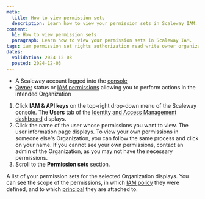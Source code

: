 ```yaml
---
meta:
  title: How to view permission sets
  description: Learn how to view your permission sets in Scaleway IAM.
content:
  h1: How to view permission sets
  paragraph: Learn how to view your permission sets in Scaleway IAM.
tags: iam permission set rights authorization read write owner organization
dates:
  validation: 2024-12-03
  posted: 2024-12-03
---
```


<Macro id="requirements" />

- A Scaleway account logged into the [console](https://console.scaleway.com)
- [Owner](/iam/concepts/#owner) status or [IAM permissions](/iam/concepts/#permission) allowing you to perform actions in the intended Organization

1. Click **IAM & API keys** on the top-right drop-down menu of the Scaleway console. The **Users** tab of the [Identity and Access Management dashboard](https://console.scaleway.com/iam/users) displays.
    <Lightbox src="scaleway-iam-users-dashboard.webp" alt="" />
2. Click the name of the user whose permissions you want to view. The user information page displays.
    <Message type="tip">
    To view your own permissions in someone else's Organization, you can follow the same process and click on your name. If you cannot see your own permissions, contact an admin of the Organization, as you may not have the necessary permissions.
    </Message>
3. Scroll to the **Permission sets** section.

A list of your permission sets for the selected Organization displays. You can see the scope of the permissions, in which [IAM policy](/iam/concepts/#policy) they were defined, and to which [principal](/iam/concepts/#principal) they are attached to.




